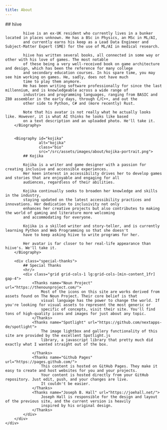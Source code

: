 ```yaml
---
title: About
---
```



<BaseLayout title={frontmatter.title} current="about">
    <div class="container about">
        <Biography id="hiive"
                   alt="hiive"
                   class="bio"
                   src="/src/assets/images/about/hiive-portrait.png">
            ## hiive

            hiive is an ex-UK resident who currently lives in a bunker located in places unknown. He has a BSc in Physics, an MSc in ML/AI,
            and currently earns his keep as a Lead Data Engineer and Subject-Matter Expert (SME) for the use of ML/AI in medical research.

            hiive has written several books, all connected in some way or other with his love of games. The most notable
            of these being a very well-received book on game architecture and design, which has been the reference for many college
            and secondary education courses. In his spare time, you may see him working on games. He, sadly, does not have much
            time to play them anymore.
            He has been writing software professionally for since the last millennium, and is knowledgeable across a wide range of
            industries and programming languages, ranging from BASIC and Z80 assembler in the early days, through C/C++, and out the
            other side to Python, C# and (more recently) Rust.

            Note that his avatar is not really what he actually looks like. However, it is what AI thinks he looks like based
            on a text description and an uploaded photo. He'll take it.
        </Biography>


        <Biography id="kojika"
                   alt="kojika"
                   class="bio"
                   src="/src/assets/images/about/kojika-portrait.png">
            ## Kojika

            Kojika is a writer and game designer with a passion for creating inclusive and accessible experiences.
            Her keen interest in accessibility drives her to develop games and stories that are enjoyable and engaging for all
            audiences, regardless of their abilities.

            Kojika continually seeks to broaden her knowledge and skills in the industry,
            staying updated on the latest accessibility practices and innovations. Her dedication to inclusivity not only
            enhances her creative projects but also contributes to making the world of gaming and literature more welcoming
            and accommodating for everyone.

            Kojika is a skilled writer and story-teller, and is currently learning Python and Web Programming so that she doesn't
            have to keep asking hiive to write programs for her.

            Her avatar is far closer to her real-life appearance than hiive's. We'll take it.
        </Biography>

        <div class="special-thanks">
            ## Special Thanks
            <hr/>
            <div class="grid grid-cols-1 lg:grid-cols-[min-content_1fr] gap-4">
                <Thanks name="Noun Project" url="https://thenounproject.com/">
                    Most of the icons on this site are works derived from assets found on The Noun Project. Their core belief is that
                    visual language has the power to change the world. If you're looking for visual assets to represent the most generic or
                    specific of concepts, visit their site. You'll find tons of high-quality icons and images for just about any topic.
                </Thanks>
                <Thanks name="Spotlight" url="https://github.com/nextapps-de/spotlight">
                    The image lightbox and gallery functionality of this site are provided by the excellent Spotlight.js
                    library, a javascript library that pretty much did exactly what I wanted straight out of the box.

                </Thanks>
                <Thanks name="Github Pages" url="https://pages.github.com/">
                    This content is hosted on GitHub Pages. They make it easy to create and host websites for you and your projects.
                    Your content is hosted directly from your GitHub repository. Just edit, push, and your changes are live.
                    It couldn't be easier.
                </Thanks>
                <Thanks name="Joseph B. Hall" url="https://joehall.net/">
                    Joseph Hall is responsible for the design and layout of the previous site, and the current version is heavily
                    inspired by his original design.
                </Thanks>
            </div>
        </div>
    </div>
</BaseLayout>
